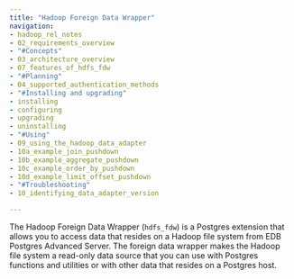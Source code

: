 ```yaml
---
title: "Hadoop Foreign Data Wrapper"
navigation:
- hadoop_rel_notes
- 02_requirements_overview
- "#Concepts"
- 03_architecture_overview
- 07_features_of_hdfs_fdw
- "#Planning"
- 04_supported_authentication_methods
- "#Installing and upgrading"
- installing
- configuring   
- upgrading
- uninstalling
- "#Using"
- 09_using_the_hadoop_data_adapter
- 10a_example_join_pushdown
- 10b_example_aggregate_pushdown
- 10c_example_order_by_pushdown
- 10d_example_limit_offset_pushdown
- "#Troubleshooting"
- 10_identifying_data_adapter_version

---
```


The Hadoop Foreign Data Wrapper (`hdfs_fdw`) is a Postgres extension that allows you to access data that resides on a Hadoop file system from EDB Postgres Advanced Server. The foreign data wrapper makes the Hadoop file system a read-only data source that you can use with Postgres functions and utilities or with other data that resides on a Postgres host.


